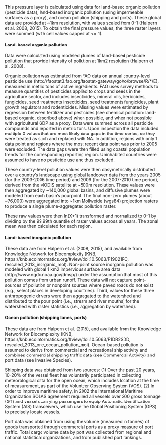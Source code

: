 This pressure layer is calculated using data for land-based organic pollution (pesticide data), land-based inorganic pollution (using impermeable surfaces as a proxy), and ocean pollution (shipping and ports). These global data are provided at ~1km resolution, with values scaled from 0-1 (Halpern et al. 2008, 2015). To obtain the final pressure values, the three raster layers were summed (with cell values capped at <= 1).   

#### Land-based organic pollution
Data were calculated using modeled plumes of land-based pesticide pollution that provide intensity of pollution at 1km2 resolution (Halpern et al. 2008). 

Organic pollution was estimated from FAO data on annual country-level pesticide use (http://faostat3.fao.org/faostat-gateway/go/to/browse/R/*/E), measured in metric tons of active ingredients.  FAO  uses survey methods to measure quantities of pesticides applied to crops and seeds in the agriculture sector, and includes insecticides, mineral oils, herbicides, fungicides, seed treatments insecticides, seed treatments fungicides, plant growth regulators and rodenticides. Missing values were estimated by regression between fertilizer and pesticides (see chemical pollution: land-based organic, described above) when possible, and when not possible with agricultural GDP as a proxy.  Data were summed across all pesticide compounds and reported in metric tons. Upon inspection the data included multiple 0 values that are most likely data gaps in the time-series, so they were treated as such and replaced with NA. In addition, regions with only 1 data point and regions where the most recent data point was prior to 2005 were excluded. The data gaps were then filled using coastal population trends for the corresponding reporting region. Uninhabited countries were assumed to have no pesticide use and thus excluded. 

These country-level pollution values were then dasymetrically distributed over a country’s landscape using global landcover data from the years 2005 (for the 2003-2006 time period) and 2009 (for the 2007-2010 time period), derived from the MODIS satellite at ~500m resolution. These values were then aggregated by ~140,000 global basins, and diffusive plumes were modeled from each basin’s pourpoint. The final non-zero plumes (about ~76,000) were aggregated into ~1km Mollweide (wgs84) projection rasters to produce a single plume-aggregated pollution raster. 

These raw values were then ln(X+1) transformed and normalized to 0-1 by dividing by the 99.99th quantile of raster values across all years.  The zonal mean was then calculated for each region.  

#### Land-based inorganic pollution
These data are from Halpern et al. (2008, 2015), and available from Knowledge Network for Biocomplexity (KNB, https://knb.ecoinformatics.org/#view/doi:10.5063/F19021PC, rescaled_2013_inorganic_mol). Non-point source inorganic pollution was modeled with global 1 km2 impervious surface area data (http://www.ngdc.noaa.gov/dmsp/) under the assumption that most of this pollution comes from urban runoff. These data will not capture point-sources of pollution or nonpoint sources where paved roads do not exist (e.g., select places in developing countries). Third, values for these three anthropogenic drivers were then aggregated to the watershed and distributed to the pour point (i.e., stream and river mouths) for the watershed with raster statistics (i.e., aggregation by watershed).

#### Ocean pollution (shipping lanes, ports)
These data are from Halpern et al. (2015), and available from the Knowledge Network for Biocomplexity (KNB, https://knb.ecoinformatics.org/#view/doi:10.5063/F1DR2SDD, rescaled_2013_one_ocean_pollution_mol). Ocean-based pollution is assumed to derive from commercial and recreational ship activity and combines commercial shipping traffic data (see Commercial Activity) and port data (see Invasive Species).  

Shipping data was obtained from two sources:  (1) Over the past 20 years, 10-20% of the vessel fleet has voluntarily participated in collecting meteorological data for the open ocean, which includes location at the time of measurement, as part of the Volunteer Observing System (VOS). (2) In order to improve maritime safety, in 2002 the International Maritime Organization SOLAS agreement required all vessels over 300 gross tonnage (GT) and vessels carrying passengers to equip Automatic Identification System (AIS) transceivers, which use the Global Positioning System (GPS) to precisely locate vessels.  

Port data was obtained from  using the volume (measured in tonnes) of goods transported through commercial ports as a proxy measure of port traffic. Total cargo volume data by port was collected from regional and national statistical organizations, and from published port rankings.  
